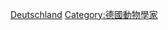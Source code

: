{{Commonscat|Entomologists from Germany}}

[[Category:各國昆蟲學家|Deutschland]]
[[Category:德國動物學家|Category:德國動物學家]]